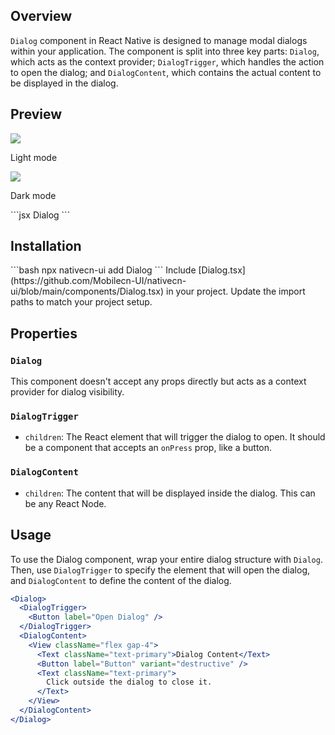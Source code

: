 ## Overview

`Dialog` component in React Native is designed to manage modal dialogs within your application. The
component is split into three key parts: `Dialog`, which acts as the context provider; `DialogTrigger`,
which handles the action to open the dialog; and `DialogContent`, which contains the actual content to
be displayed in the dialog.

## Preview

<Tabs>
  <Tab title="Preview">
    <div style={{ display: 'flex', justifyContent: 'center', gap: '20px' }}>
      <div>
        <img src="https://raw.githubusercontent.com/Mobilecn-UI/nativecn-ui/main/assets/examples/components/dialog-light.png" />
        <p>Light mode</p>
      </div>
      <div>
        <img src="https://raw.githubusercontent.com/Mobilecn-UI/nativecn-ui/main/assets/examples/components/dialog-dark.png" />
        <p>Dark mode</p>
      </div>
    </div>
  </Tab>
  <Tab title="Code">
    ```jsx
    <View className="flex gap-2">
      <Text className="font-semibold text-xl text-primary">Dialog</Text>
      <Dialog>
        <DialogTrigger>
          <Button label="Open Dialog" />
        </DialogTrigger>
        <DialogContent>
          <View className="flex gap-4">
            <Text className="text-primary">Dialog Content</Text>
            <Button label="Button" />
            <Text className="text-primary">
              Click outside the dialog to close it.
            </Text>
          </View>
        </DialogContent>
      </Dialog>
    </View>
    ```
  </Tab>
</Tabs>

## Installation

<Tabs>
  <Tab title="CLI">
  ```bash
  npx nativecn-ui add Dialog 
  ```
  </Tab>
  <Tab title="Manual">
    <Steps>
      <Step title="First Step">
        Include [Dialog.tsx](https://github.com/Mobilecn-UI/nativecn-ui/blob/main/components/Dialog.tsx) in your project.
        </Step>
      <Step title="Second Step">
        Update the import paths to match your project setup.
      </Step>
    </Steps>
  </Tab>
</Tabs>

## Properties

### `Dialog`

This component doesn't accept any props directly but acts as a context provider for dialog visibility.

### `DialogTrigger`

- `children`: The React element that will trigger the dialog to open. It should be a component that accepts an `onPress` prop, like a button.

### `DialogContent`

- `children`: The content that will be displayed inside the dialog. This can be any React Node.

## Usage

To use the Dialog component, wrap your entire dialog structure with `Dialog`. Then, use `DialogTrigger` to specify the element that will open the dialog, and `DialogContent` to define the content of the dialog.

```jsx
<Dialog>
  <DialogTrigger>
    <Button label="Open Dialog" />
  </DialogTrigger>
  <DialogContent>
    <View className="flex gap-4">
      <Text className="text-primary">Dialog Content</Text>
      <Button label="Button" variant="destructive" />
      <Text className="text-primary">
        Click outside the dialog to close it.
      </Text>
    </View>
  </DialogContent>
</Dialog>
```
